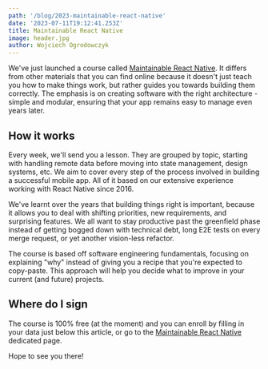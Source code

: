 ```yaml
---
path: '/blog/2023-maintainable-react-native'
date: '2023-07-11T19:12:41.253Z'
title: Maintainable React Native
image: header.jpg
author: Wojciech Ogrodowczyk
---
```


We've just launched a course called [Maintainable React Native](https://brains-beards.ck.page/maintainable-react-native). It differs from other materials that you can find online because it doesn't just teach you how to make things work, but rather guides you towards building them correctly. The emphasis is on creating software with the right architecture - simple and modular, ensuring that your app remains easy to manage even years later.

## How it works

Every week, we'll send you a lesson. They are grouped by topic, starting with handling remote data before moving into state management, design systems, etc. We aim to cover every step of the process involved in building a successful mobile app. All of it based on our extensive experience working with React Native since 2016.

We've learnt over the years that building things right is important, because it allows you to deal with shifting priorities, new requirements, and surprising features. We all want to stay productive past the greenfield phase instead of getting bogged down with technical debt, long E2E tests on every merge request, or yet another vision-less refactor.

The course is based off software engineering fundamentals, focusing on explaining "why" instead of giving you a recipe that you're expected to copy-paste. This approach will help you decide what to improve in your current (and future) projects.

## Where do I sign

The course is 100% free (at the moment) and you can enroll by filling in your data just below this article, or go to 
the [Maintainable React Native](https://brains-beards.ck.page/maintainable-react-native) dedicated page.

Hope to see you there!